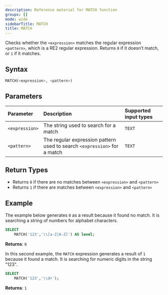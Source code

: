 ```yaml
---
description: Reference material for MATCH function
groups: []
mode: wide
sidebarTitle: MATCH
title: MATCH
---
```



Checks whether the `<expression>` matches the regular expression `<pattern>`, which is a RE2 regular expression.  Returns `0` if it doesn’t match, or `1` if it matches.

## Syntax


```sql
MATCH(<expression>, <pattern>)
```
## Parameters 


| Parameter   | Description                                    | Supported input types | 
| :----------- | :---------------------------------------------| :------------| 
| `<expression>`  | The string used to search for a match | `TEXT`  |
| `<pattern>` | The regular expression pattern used to search `<expression>` for a match | `TEXT` | 

## Return Types 

* Returns `0` if there are no matches between `<expression>` and `<pattern>`
* Returns `1` if there are matches between `<expression>` and `<pattern>`


## Example


The example below generates `0` as a result because it found no match. It is searching a string of numbers for alphabet characters. 

```sql
SELECT
	MATCH('123','\\[a-Z|A-Z]') AS level;
```

**Returns**: `0`

In this second example, the `MATCH` expression generates a result of `1` because it found a match. It is searching for numeric digits in the string "123".

```sql
SELECT
	MATCH('123','\\d+');
```

**Returns**: `1`

